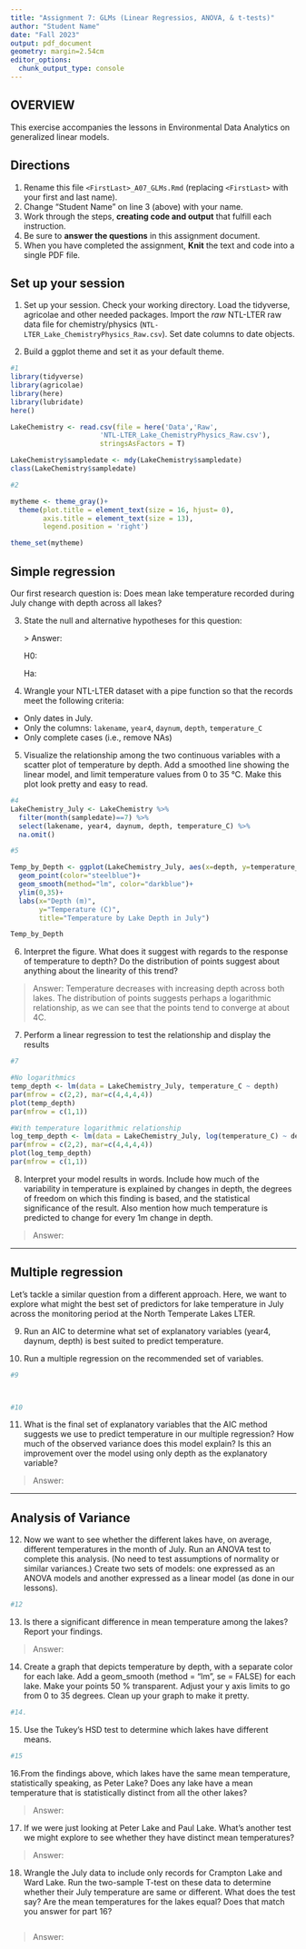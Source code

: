 ```yaml
---
title: "Assignment 7: GLMs (Linear Regressios, ANOVA, & t-tests)"
author: "Student Name"
date: "Fall 2023"
output: pdf_document
geometry: margin=2.54cm
editor_options: 
  chunk_output_type: console
---
```


## OVERVIEW

This exercise accompanies the lessons in Environmental Data Analytics on generalized linear models.

## Directions

1.  Rename this file `<FirstLast>_A07_GLMs.Rmd` (replacing `<FirstLast>` with your first and last name).
2.  Change "Student Name" on line 3 (above) with your name.
3.  Work through the steps, **creating code and output** that fulfill each instruction.
4.  Be sure to **answer the questions** in this assignment document.
5.  When you have completed the assignment, **Knit** the text and code into a single PDF file.

## Set up your session

1.  Set up your session. Check your working directory. Load the tidyverse, agricolae and other needed packages. Import the *raw* NTL-LTER raw data file for chemistry/physics (`NTL-LTER_Lake_ChemistryPhysics_Raw.csv`). Set date columns to date objects.

2.  Build a ggplot theme and set it as your default theme.

```r
#1
library(tidyverse)
library(agricolae)
library(here)
library(lubridate)
here()

LakeChemistry <- read.csv(file = here('Data','Raw',
                      'NTL-LTER_Lake_ChemistryPhysics_Raw.csv'), 
                      stringsAsFactors = T)

LakeChemistry$sampledate <- mdy(LakeChemistry$sampledate)
class(LakeChemistry$sampledate)

#2

mytheme <- theme_gray()+
  theme(plot.title = element_text(size = 16, hjust= 0),
        axis.title = element_text(size = 13),
        legend.position = 'right')

theme_set(mytheme)
```

## Simple regression

Our first research question is: Does mean lake temperature recorded during July change with depth across all lakes?

3.  State the null and alternative hypotheses for this question:

    \> Answer:

    H0:

    Ha:

4.  Wrangle your NTL-LTER dataset with a pipe function so that the records meet the following criteria:

-   Only dates in July.
-   Only the columns: `lakename`, `year4`, `daynum`, `depth`, `temperature_C`
-   Only complete cases (i.e., remove NAs)

5.  Visualize the relationship among the two continuous variables with a scatter plot of temperature by depth. Add a smoothed line showing the linear model, and limit temperature values from 0 to 35 °C. Make this plot look pretty and easy to read.

```r
#4
LakeChemistry_July <- LakeChemistry %>% 
  filter(month(sampledate)==7) %>% 
  select(lakename, year4, daynum, depth, temperature_C) %>% 
  na.omit()

#5

Temp_by_Depth <- ggplot(LakeChemistry_July, aes(x=depth, y=temperature_C))+
  geom_point(color="steelblue")+
  geom_smooth(method="lm", color="darkblue")+
  ylim(0,35)+
  labs(x="Depth (m)",
       y="Temperature (C)",
       title="Temperature by Lake Depth in July")

Temp_by_Depth
```

6.  Interpret the figure. What does it suggest with regards to the response of temperature to depth? Do the distribution of points suggest about anything about the linearity of this trend?

> Answer: Temperature decreases with increasing depth across both lakes. The distribution of points suggests perhaps a logarithmic relationship, as we can see that the points tend to converge at about 4C.

7.  Perform a linear regression to test the relationship and display the results

```r
#7

#No logarithmics
temp_depth <- lm(data = LakeChemistry_July, temperature_C ~ depth)
par(mfrow = c(2,2), mar=c(4,4,4,4))
plot(temp_depth)
par(mfrow = c(1,1))

#With temperature logarithmic relationship
log_temp_depth <- lm(data = LakeChemistry_July, log(temperature_C) ~ depth)
par(mfrow = c(2,2), mar=c(4,4,4,4))
plot(log_temp_depth)
par(mfrow = c(1,1))
```

8.  Interpret your model results in words. Include how much of the variability in temperature is explained by changes in depth, the degrees of freedom on which this finding is based, and the statistical significance of the result. Also mention how much temperature is predicted to change for every 1m change in depth.

> Answer:

------------------------------------------------------------------------

## Multiple regression

Let's tackle a similar question from a different approach. Here, we want to explore what might the best set of predictors for lake temperature in July across the monitoring period at the North Temperate Lakes LTER.

9.  Run an AIC to determine what set of explanatory variables (year4, daynum, depth) is best suited to predict temperature.

10. Run a multiple regression on the recommended set of variables.

```r
#9



#10


```

11. What is the final set of explanatory variables that the AIC method suggests we use to predict temperature in our multiple regression? How much of the observed variance does this model explain? Is this an improvement over the model using only depth as the explanatory variable?

> Answer:

------------------------------------------------------------------------

## Analysis of Variance

12. Now we want to see whether the different lakes have, on average, different temperatures in the month of July. Run an ANOVA test to complete this analysis. (No need to test assumptions of normality or similar variances.) Create two sets of models: one expressed as an ANOVA models and another expressed as a linear model (as done in our lessons).

```r
#12


```

13. Is there a significant difference in mean temperature among the lakes? Report your findings.

> Answer:

14. Create a graph that depicts temperature by depth, with a separate color for each lake. Add a geom_smooth (method = "lm", se = FALSE) for each lake. Make your points 50 % transparent. Adjust your y axis limits to go from 0 to 35 degrees. Clean up your graph to make it pretty.

```r
#14.


```

15. Use the Tukey's HSD test to determine which lakes have different means.

```r
#15


```

16.From the findings above, which lakes have the same mean temperature, statistically speaking, as Peter Lake? Does any lake have a mean temperature that is statistically distinct from all the other lakes?

> Answer:

17. If we were just looking at Peter Lake and Paul Lake. What's another test we might explore to see whether they have distinct mean temperatures?

> Answer:

18. Wrangle the July data to include only records for Crampton Lake and Ward Lake. Run the two-sample T-test on these data to determine whether their July temperature are same or different. What does the test say? Are the mean temperatures for the lakes equal? Does that match you answer for part 16?

```r

```

> Answer:
